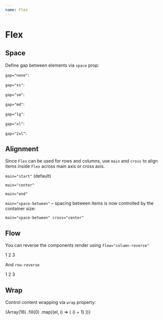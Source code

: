 ```yaml
---
name: Flex
---
```




# Flex

## Space

Define gap between elements via `space` prop:

`gap="none"`:

<Playground>
  <Flex gap="none">
    <ExampleBox />
    <ExampleBox />
    <ExampleBox />
  </Flex>
</Playground>

`gap="xs"`:

<Playground>
  <Flex gap="xs">
    <ExampleBox />
    <ExampleBox />
    <ExampleBox />
  </Flex>
</Playground>

`gap="sm"`:

<Playground>
  <Flex gap="sm">
    <ExampleBox />
    <ExampleBox />
    <ExampleBox />
  </Flex>
</Playground>

`gap="md"`:

<Playground>
  <Flex gap="md">
    <ExampleBox />
    <ExampleBox />
    <ExampleBox />
  </Flex>
</Playground>

`gap="lg"`:

<Playground>
  <Flex gap="lg">
    <ExampleBox />
    <ExampleBox />
    <ExampleBox />
  </Flex>
</Playground>

`gap="xl"`:

<Playground>
  <Flex gap="xl">
    <ExampleBox />
    <ExampleBox />
    <ExampleBox />
  </Flex>
</Playground>

`gap="2xl"`:

<Playground>
  <Flex gap="2xl">
    <ExampleBox />
    <ExampleBox />
    <ExampleBox />
  </Flex>
</Playground>

## Alignment

Since `Flex` can be used for rows and columns, use `main` and `cross` to align items inside `Flex`
across main axis or cross axis.

`main="start"` (default)

<Playground>
  <React.Fragment>
    <Flex css={{ width: '400px', bc: '$lightBlue50' }} flow="column" gap="md" main="start">
      <ExampleBox css={{ width: '$16' }} />
      <ExampleBox css={{ width: '$12' }} />
      <ExampleBox css={{ width: '$20' }} />
    </Flex>
    <Flex css={{ width: '400px', bc: '$lightBlue50', mt: '$8' }} flow="row" gap="md" main="start">
      <ExampleBox css={{ width: '$16' }} />
      <ExampleBox css={{ width: '$12' }} />
      <ExampleBox css={{ width: '$20' }} />
    </Flex>
  </React.Fragment>
</Playground>

`main="center"`

<Playground>
  <React.Fragment>
    <Flex css={{ height: '220px', bc: '$lightBlue50' }} gap="md" flow="column" main="center">
      <ExampleBox css={{ width: '$16' }} />
      <ExampleBox css={{ width: '$12' }} />
      <ExampleBox css={{ width: '$20' }} />
    </Flex>
    <Flex css={{ width: '400px', bc: '$lightBlue50', mt: '$8' }} gap="md" flow="row" main="center">
      <ExampleBox css={{ width: '$16' }} />
      <ExampleBox css={{ width: '$12' }} />
      <ExampleBox css={{ width: '$20' }} />
    </Flex>
  </React.Fragment>
</Playground>

`main="end"`

<Playground>
  <React.Fragment>
    <Flex css={{ width: '400px', height: '240px', bc: '$lightBlue50' }} gap="md" flow="column" main="end">
      <ExampleBox css={{ width: '$16' }} />
      <ExampleBox css={{ width: '$12' }} />
      <ExampleBox css={{ width: '$20' }} />
    </Flex>
    <Flex css={{ width: '400px', bc: '$lightBlue50', mt: '$8' }} gap="md" flow="row" main="end">
      <ExampleBox css={{ width: '$16' }} />
      <ExampleBox css={{ width: '$12' }} />
      <ExampleBox css={{ width: '$20' }} />
    </Flex>
  </React.Fragment>
</Playground>

`main="space-between"` – spacing between items is now controlled by the container size:

<Playground>
  <React.Fragment>
    <Flex css={{ width: '400px', height: '240px', bc: '$lightBlue50' }} flow="column" main="space-between">
      <ExampleBox css={{ width: '$16' }} />
      <ExampleBox css={{ width: '$12' }} />
      <ExampleBox css={{ width: '$20' }} />
    </Flex>
    <Flex css={{ width: '400px', bc: '$lightBlue50', mt: '$8' }} flow="row" main="space-between">
      <ExampleBox css={{ width: '$16' }} />
      <ExampleBox css={{ width: '$12' }} />
      <ExampleBox css={{ width: '$20' }} />
    </Flex>
  </React.Fragment>
</Playground>

`main="space-between" cross="center"`

<Playground>
  <React.Fragment>
    <Flex
      css={{ width: '400px', height: '240px', bc: '$lightBlue50' }}
      flow="column"
      cross="center"
      main="space-between"
    >
      <ExampleBox css={{ width: '$16' }} />
      <ExampleBox css={{ width: '$12' }} />
      <ExampleBox css={{ width: '$20' }} />
    </Flex>
    <Flex
      css={{ width: '400px', bc: '$lightBlue50', height: '100px', mt: '$8' }}
      flow="row"
      cross="center"
      main="space-between"
    >
      <ExampleBox css={{ width: '$16' }} />
      <ExampleBox css={{ width: '$12' }} />
      <ExampleBox css={{ width: '$20' }} />
    </Flex>
  </React.Fragment>
</Playground>

## Flow

You can reverse the components render using `flow="column-reverse"`

<Playground>
  <Flex flow="column-reverse" gap="md">
    <ExampleBox>1</ExampleBox>
    <ExampleBox>2</ExampleBox>
    <ExampleBox>3</ExampleBox>
  </Flex>
</Playground>

And `row-reverse`

<Playground>
  <Flex flow="row" main="center" cross="end" flow="row-reverse" gap="md">
    <ExampleBox css={{ height: '24px' }}>1</ExampleBox>
    <ExampleBox css={{ height: '44px' }}>2</ExampleBox>
    <ExampleBox css={{ height: '64px' }}>3</ExampleBox>
  </Flex>
</Playground>

## Wrap

Control content wrapping via `wrap` property:

<Playground>
  <Box css={{ width: 50 * 4 + (4 - 1) * 8 }}>
    <Flex flow="row-reverse" wrap="wrap-reverse" gap="sm">
      {Array(16)
        .fill(0)
        .map((el, i) => (
          <ExampleBox key={i}>{i + 1}</ExampleBox>
        ))}
    </Flex>
  </Box>
</Playground>
